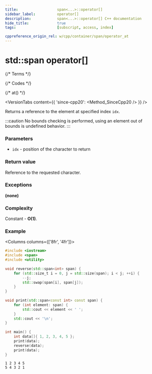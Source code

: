 ```yaml
---
title:					span<...>::operator[]
sidebar_label:			operator[]
description:			span<...>::operator[] C++ documentation
hide_title:				true
tags:					[subscript, access, index]

cppreference_origin_rel: w/cpp/container/span/operator_at
---
```


# std::span operator[]


{/* Terms */}

{/* Codes */}

{/* at() */}

<VersionTabs content={{
	'since-cpp20': <Method_SinceCpp20 />
}} />

Returns a <Tooltip title={Term_ContAlias_Reference}>reference</Tooltip> to the element at specified index `idx`.

:::caution
No bounds checking is performed, using an element out of bounds is <Tooltip title={Term_UndefinedBehaviour}>undefined behavior</Tooltip>.
:::

### Parameters

- `idx` - position of the character to return

### Return value

Reference to the requested character.

### Exceptions

**(none)**

### Complexity

Constant - **O(1)**.

### Example

<Columns columns={['8fr', '4fr']}>
<div>

```cpp title='Main.cpp' showLineNumbers
#include <iostream>
#include <span>
#include <utility>
 
void reverse(std::span<int> span) {
    for (std::size_t i = 0, j = std::size(span); i < j; ++i) {
        --j;
        std::swap(span[i], span[j]);
    }
}
 
void print(std::span<const int> const span) {
    for (int element: span) {
        std::cout << element << ' ';
    }
    std::cout << '\n';
}
 
int main() {
    int data[]{ 1, 2, 3, 4, 5 };
    print(data);
    reverse(data);
    print(data);
}
```

</div>
<div>

```plaintext title="Output"
1 2 3 4 5 
5 4 3 2 1
```

</div>
</Columns>
